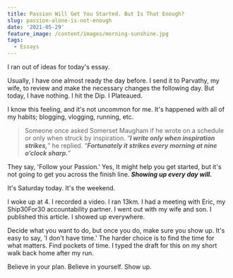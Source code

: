 ```yaml
---
title: Passion Will Get You Started. But Is That Enough?
slug: passion-alone-is-not-enough
date: '2021-05-29'
feature_image: /content/images/morning-sunshine.jpg
tags:
  - Essays
---
```

<ImageCard src="/content/images/morning-sunshine.jpg" alt="Photo by Dawid Zawiła on Unsplash" />

I ran out of ideas for today's essay.

Usually, I have one almost ready the day before. I send it to Parvathy, my wife, to review and make the necessary changes the following day. But today, I have nothing. I hit the Dip. I Plateaued.

I know this feeling, and it's not uncommon for me. It's happened with all of my habits; blogging, vlogging, running, etc.

> Someone once asked Somerset Maugham if he wrote on a schedule or only when struck by inspiration. “_**I write only when inspiration strikes,**_” he replied. “_**Fortunately it strikes every morning at nine o’clock sharp.**_”

They say, 'Follow your Passion.' Yes, It might help you get started, but it's not going to get you across the finish line. _**Showing up every day will.**_

It's Saturday today. It's the weekend.

I woke up at 4. I recorded a video. I ran 13km. I had a meeting with Eric, my Ship30For30 accountability partner. I went out with my wife and son. I published this article. I showed up everywhere.

Decide what you want to do, but once you do, make sure you show up. It's easy to say, 'I don't have time.' The harder choice is to find the time for what matters. Find pockets of time. I typed the draft for this on my short walk back home after my run.

Believe in your plan. Believe in yourself. Show up.
